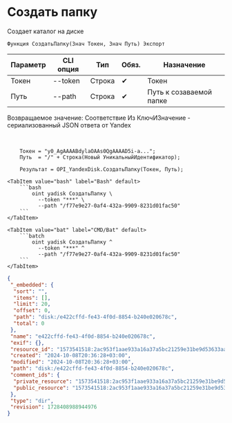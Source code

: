 ﻿---
sidebar_position: 2
description: Создать папку и другие функции для работы с Yandex Disk в Открытом пакете интеграций - бесплатной open-source библиотеке интеграций для 1С:Предприятие 8, OneScript и CLI
keywords: [1C, 1С, 1С:Предприятие, 1С:Предприятие 8.3, API, Интеграция, Сервисы, Обмен, OneScript, CLI, Yandex Disk]
---


# Создать папку
 Создает каталог на диске



`Функция СоздатьПапку(Знач Токен, Знач Путь) Экспорт`

  | Параметр | CLI опция | Тип | Обяз. | Назначение |
  |-|-|-|-|-|
  | Токен | --token | Строка | &#x2714; | Токен |
  | Путь | --path | Строка | &#x2714; | Путь к созаваемой папке |

  
  Возвращаемое значение:   Соответствие Из КлючИЗначение - сериализованный JSON ответа от Yandex

<br/>




```bsl title="Пример использования для 1С:Предприятие/OneScript"
    Токен = "y0_AgAAAABdylaOAAs0QgAAAAD5i-a...";
    Путь  = "/" + Строка(Новый УникальныйИдентификатор);

    Результат = OPI_YandexDisk.СоздатьПапку(Токен, Путь);
```
    

 <Tabs>
  
    <TabItem value="bash" label="Bash" default>
        ```bash
            oint yadisk СоздатьПапку \
              --token "***" \
              --path "/f77e9e27-0af4-432a-9909-8231d01fac50"
        ```
    </TabItem>
  
    <TabItem value="bat" label="CMD/Bat" default>
        ```batch
            oint yadisk СоздатьПапку ^
              --token "***" ^
              --path "/f77e9e27-0af4-432a-9909-8231d01fac50"
        ```
    </TabItem>
</Tabs>


```json title="Результат"
{
 "_embedded": {
  "sort": "",
  "items": [],
  "limit": 20,
  "offset": 0,
  "path": "disk:/e422cffd-fe43-4f0d-8854-b240e020678c",
  "total": 0
 },
 "name": "e422cffd-fe43-4f0d-8854-b240e020678c",
 "exif": {},
 "resource_id": "1573541518:2ac953f1aae933a16a37a5bc21259e31be9d53633aab0c2fbc267d249a8897cf",
 "created": "2024-10-08T20:36:28+03:00",
 "modified": "2024-10-08T20:36:28+03:00",
 "path": "disk:/e422cffd-fe43-4f0d-8854-b240e020678c",
 "comment_ids": {
  "private_resource": "1573541518:2ac953f1aae933a16a37a5bc21259e31be9d53633aab0c2fbc267d249a8897cf",
  "public_resource": "1573541518:2ac953f1aae933a16a37a5bc21259e31be9d53633aab0c2fbc267d249a8897cf"
 },
 "type": "dir",
 "revision": 1728408988944976
}
```
